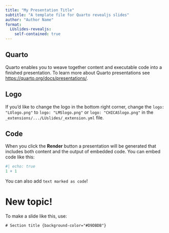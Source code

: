 ```yaml
---
title: "My Presentation Title"
subtitle: "A template file for Quarto revealjs slides"
author: "Author Name"
format:
  LUslides-revealjs:
    self-contained: true
---
```


## Quarto

Quarto enables you to weave together content and executable code into a finished presentation.
To learn more about Quarto presentations see <https://quarto.org/docs/presentations/>.

## Logo

If you'd like to change the logo in the bottom right corner, change the `logo: "LUlogo.png"` to `logo: "LMSlogo.png"` or `logo: "CHICASlogo.png"` in the `_extensions/.../LUslides/_extension.yml` file.

## Code

When you click the **Render** button a presentation will be generated that includes both content and the output of embedded code. You can embed code like this:

```r
#| echo: true
1 + 1
```

You can also add `text marked as code`! 

# New topic! {background-color="#D9DBDB"}

To make a slide like this, use:

    # Section title {background-color="#D9DBDB"}


